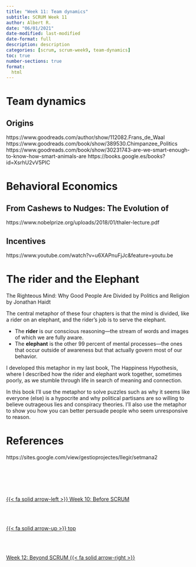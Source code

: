 ```yaml
---
title: "Week 11: Team dynamics"
subtitle: SCRUM Week 11
author: Albert R.
date: "06/01/2021"
date-modified: last-modified
date-format: full
description: description
categories: [scrum, scrum-week9, team-dynamics]
toc: true
number-sections: true
format:
  html
---
```


# Team dynamics

## Origins

https://www.goodreads.com/author/show/112082.Frans_de_Waal
https://www.goodreads.com/book/show/389530.Chimpanzee_Politics
https://www.goodreads.com/book/show/30231743-are-we-smart-enough-to-know-how-smart-animals-are
https://books.google.es/books?id=XsrhU2vV5PIC


# Behavioral Economics


##  From Cashews to Nudges: The Evolution of 

https://www.nobelprize.org/uploads/2018/01/thaler-lecture.pdf

## Incentives

https://www.youtube.com/watch?v=u6XAPnuFjJc&feature=youtu.be

# The rider and the Elephant

The Righteous Mind: Why Good People Are Divided by Politics and Religion by Jonathan Haidt 

The central metaphor of these four chapters is that the mind is divided, like a rider on an elephant, and the rider’s job is to serve the elephant. 

- The **rider** is our conscious reasoning—the stream of words and images of which we are fully aware. 
- The **elephant** is the other 99 percent of mental processes—the ones that occur outside of awareness but that actually govern most of our behavior. 

I developed this metaphor in my last book, The Happiness Hypothesis, where I described how the rider and elephant work together,  sometimes poorly, as we stumble through life in search of meaning and connection. 

In this book I’ll use the metaphor to solve puzzles such as why it seems like everyone (else) is a hypocrite and why political partisans are so willing to believe outrageous lies and conspiracy theories. I’ll also use the metaphor to show you how you can better persuade people who seem unresponsive to reason.






# References

https://sites.google.com/view/gestioprojectes/llegir/setmana2

<!--- navLinks -->
<br><br>
<div class=row>
<br>
<div class='column left previous'>
<br>
[{{< fa solid arrow-left >}} Week 10: Before SCRUM](/scrum/scrum-week10.qmd)
<br>
</div>
<br>
<div class='column center'>
<br>
[{{< fa solid arrow-up >}} top](#top)
<br>
</div>
<br>
<div class='column right next'>
<br>
[Week 12: Beyond SCRUM  {{< fa solid arrow-right >}}](/scrum/scrum-week12.qmd)
<br>
</div>
<br>
</div>
